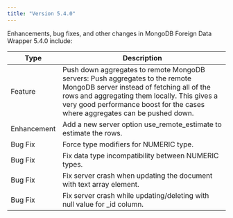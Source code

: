 ```yaml
---
title: "Version 5.4.0"
---
```


Enhancements, bug fixes, and other changes in MongoDB Foreign Data Wrapper 5.4.0 
include:

| Type        | Description                                                                                                                                                                                                                                                 |
| ----------- | ----------------------------------------------------------------------------------------------------------------------------------------------------------------------------------------------------------------------------------------------------------- |
| Feature     | Push down aggregates to remote MongoDB servers: Push aggregates to the remote MongoDB server instead of fetching all of the rows and aggregating them locally.  This gives a very good performance boost for the cases where aggregates can be pushed down. |
| Enhancement | Add a new server option use_remote_estimate to estimate the rows.                                                                                                                                                                                           |
| Bug Fix     | Force type modifiers for NUMERIC type.                                                                                                                                                                                                                      |
| Bug Fix     | Fix data type incompatibility between NUMERIC types.                                                                                                                                                                                                        |
| Bug Fix     | Fix server crash when updating the document with text array element.                                                                                                                                                                                        |
| Bug Fix     | Fix server crash while updating/deleting with null value for _id column.                                                                                                                                                                                               |
